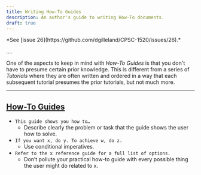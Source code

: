 ```yaml
---
title: Writing How-To Guides
description: An author's guide to writing How-To documents.
draft: true
---
```



<Aside title="Work-In-Progress (WIP)" type="caution">
*See [issue 26](https://github.com/dgilleland/CPSC-1520/issues/26).*
</Aside>

....

One of the aspects to keep in mind with *How-To Guides* is that you don't have to presume certain prior knowledge. This is different from a series of *Tutorials* where they are often written and ordered in a way that each subsequent tutorial presumes the prior tutorials, but not much more.

----

## [How-To Guides](https://diataxis.fr/how-to-guides/#the-language-of-how-to-guides)

- `This guide shows you how to…`
  - Describe clearly the problem or task that the guide shows the user how to solve.
- `If you want x, do y. To achieve w, do z.`
  - Use conditional imperatives.
- `Refer to the x reference guide for a full list of options.`
  - Don’t pollute your practical how-to guide with every possible thing the user might do related to x.



<LinkCard title="Back to Author Guide" href="/CPSC-1520/about/author-guide/" />
